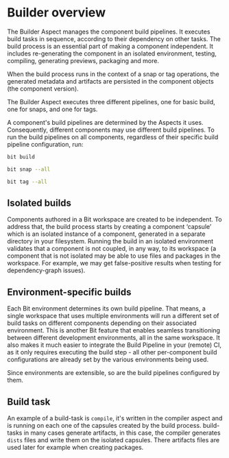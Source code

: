 # Builder overview

The Builder Aspect manages the component build pipelines. It executes build tasks in sequence, according to their dependency on other tasks.
The build process is an essential part of making a component independent. It includes re-generating the component in an isolated environment, testing, compiling, generating previews, packaging and more.

When the build process runs in the context of a snap or tag operations, the generated metadata and artifacts are persisted in the component objects (the component version).

The Builder Aspect executes three different pipelines, one for basic build, one for snaps, and one for tags.

A component's build pipelines are determined by the Aspects it uses. Consequently, different components may use different build pipelines.
To run the build pipelines on all components, regardless of their specific build pipeline configuration, run:

```bash title="Build pipeline (output does not persist"
bit build
```

```bash title="Build pipeline + snap pipeline (output is persisted in component versions)"
bit snap --all
```

```bash title="Build pipeline + tag pipeline (output is persisted in component versions)"
bit tag --all
```

## Isolated builds

Components authored in a Bit workspace are created to be independent.
To address that, the build process starts by creating a component ‘capsule’ which is an isolated instance of a component, generated in a separate directory in your filesystem.
Running the build in an isolated environment validates that a component is not coupled, in any way, to its workspace (a component that is not isolated may be able to use files and packages in the workspace.
For example, we may get false-positive results when testing for dependency-graph issues).

<!-- ## Incremental builds

When a component goes through the build pipeline, its dependencies are built as well. If a dependency has not changed since its last build, the build process will use its artifacts from the previous build (and will not process it again). This optimization to the build process supplements the "innate optimization" that naturally comes from developing (and building) independent components instead of a single monolithic codebase. -->

## Environment-specific builds

Each Bit environment determines its own build pipeline. That means, a single workspace that uses multiple environments will run a different set of build tasks on different components depending on their associated environment. This is another Bit feature that enables seamless transitioning between different development environments, all in the same workspace. It also makes it much easier to integrate the Build Pipeline in your (remote) CI, as it only requires executing the build step - all other per-component build configurations are already set by the various environments being used.

Since environments are extensible, so are the build pipelines configured by them.

## Build task

An example of a build-task is `compile`, it's written in the compiler aspect and is running on each one of the capsules created by the build process. build-tasks in many cases generate artifacts, in this case, the compiler generates `dists` files and write them on the isolated capsules. There artifacts files are used later for example when creating packages.
